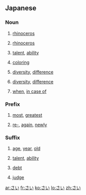 ==Japanese==

===Noun===
{{ja-noun|h|rom=sai}}

# {{ja-def|犀}} [[rhinoceros]]
# {{ja-def|サイ}} [[rhinoceros]]
# {{ja-def|才}} [[talent]], [[ability]]
# {{ja-def|彩}} [[coloring]]
# {{ja-def|差異}} [[diversity]], [[difference]]
# {{ja-def|差違}} [[diversity]], [[difference]]
# {{ja-def|際}} [[when]], [[in case of]]

===Prefix===
{{ja-pos|h|prefix|rom=sai-}}

# {{ja-def|最}} [[most]], [[greatest]]
# {{ja-def|再}} [[re-]], [[again]], [[newly]]

===Suffix===
{{ja-pos|h|suffix|rom=-sai}}
# {{ja-def|歳|才}} [[age]], [[year]], [[old]]
# {{ja-def|才}} [[talent]], [[ability]]
# {{ja-def|債}} [[debt]]
# {{ja-def|裁}} [[judge]]

[[ar:さい]]
[[fr:さい]]
[[ko:さい]]
[[lo:さい]]
[[zh:さい]]